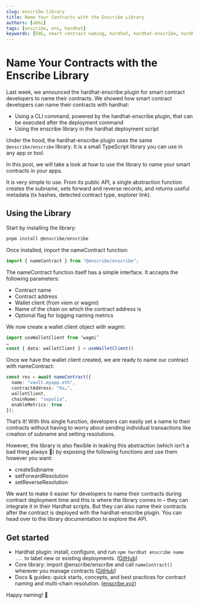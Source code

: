 ```yaml
---
slug: enscribe-library
title: Name Your Contracts with the Enscribe Library
authors: [abhi]
tags: [enscribe, ens, hardhat]
keywords: [ENS, smart contract naming, hardhat, hardhat-enscribe, hardhat plugin, hardhat v3, ENS naming, ENS contracts, enscribe library]
---
```


# Name Your Contracts with the Enscribe Library

Last week, we announced the hardhat-enscribe plugin for smart contract developers to name their contracts. We showed how smart contract developers can name their contracts with hardhat:

- Using a CLI command, powered by the hardhat-enscribe plugin, that can be executed after the deployment command
- Using the enscribe library in the hardhat deployment script

Under the hood, the hardhat-enscribe plugin uses the same `@enscribe/enscribe` library. It is a small TypeScript library you can use in any app or tool.

In this post, we will take a look at how to use the library to name your smart contracts in your apps.

It is very simple to use. From its public API, a single abstraction function creates the subname, sets forward and reverse records, and returns useful metadata (tx hashes, detected contract type, explorer link). 

## Using the Library
Start by installing the library:

```bash
pnpm install @enscribe/enscribe  
```

Once installed, import the nameContract function:

```typescript
import { nameContract } from "@enscribe/enscribe";
```

The nameContract function itself has a simple interface. It accepts the following parameters:

- Contract name
- Contract address
- Wallet client (from viem or wagmi)
- Name of the chain on which the contract address is
- Optional flag for logging naming metrics

We now create a wallet client object with wagmi:
```typescript
import useWalletClient from ‘wagmi’
…
const { data: walletClient } = useWalletClient()
```

Once we have the wallet client created, we are ready to name our contract with nameContract:

```typescript
const res = await nameContract({
  name: "vault.myapp.eth",
  contractAddress: "0x…",
  walletClient,
  chainName: "sepolia",
  enableMetrics: true
});
```

That’s it! With this single function, developers can easily set a name to their contracts without having to worry about sending individual transactions like creation of subname and setting resolutions. 


However, the library is also flexible in leaking this abstraction (which isn’t a bad thing always 🙂) by exposing the following functions and use them however you want:
- createSubname
- setForwardResolution
- setReverseResolution

We want to make it easier for developers to name their contracts during contract deployment time and this is where the library comes in – they can integrate it in their Hardhat scripts. But they can also name their contracts after the contract is deployed with the hardhat-enscribe plugin. You can head over to the library documentation to explore the API.

## Get started

- Hardhat plugin: install, configure, and run `npm hardhat enscribe name ...` to label new or existing deployments. ([GitHub](https://github.com/enscribexyz/hardhat-enscribe))
- Core library: import @enscribe/enscribe and call `nameContract()` wherever you manage contracts ([GitHub](https://github.com/enscribexyz/enscribe-core))
- Docs & guides: quick starts, concepts, and best practices for contract naming and multi-chain resolution. ([enscribe.xyz](https://www.enscribe.xyz))


Happy naming! 🚀